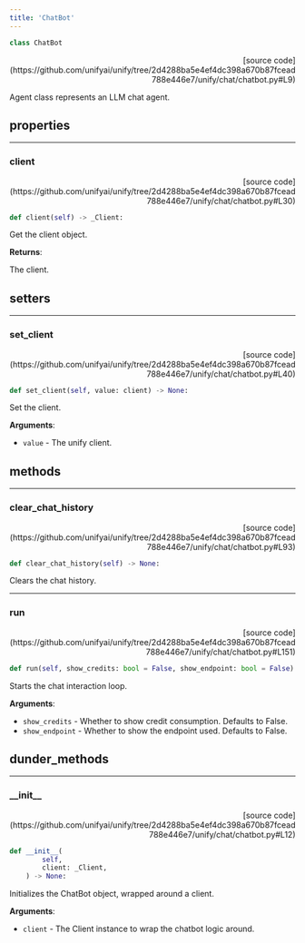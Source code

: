 ```yaml
---
title: 'ChatBot'
---
```


```python
class ChatBot
```

<p align="right">[source code](https://github.com/unifyai/unify/tree/2d4288ba5e4ef4dc398a670b87fcead788e446e7/unify/chat/chatbot.py#L9)</p>

Agent class represents an LLM chat agent.

## properties

---

### client

<p align="right">[source code](https://github.com/unifyai/unify/tree/2d4288ba5e4ef4dc398a670b87fcead788e446e7/unify/chat/chatbot.py#L30)</p>

```python
def client(self) -> _Client:
```

Get the client object.  

**Returns**:

The client.

## setters

---

### set\_client

<p align="right">[source code](https://github.com/unifyai/unify/tree/2d4288ba5e4ef4dc398a670b87fcead788e446e7/unify/chat/chatbot.py#L40)</p>

```python
def set_client(self, value: client) -> None:
```

Set the client.  

**Arguments**:

- `value` - The unify client.

## methods

---

### clear\_chat\_history

<p align="right">[source code](https://github.com/unifyai/unify/tree/2d4288ba5e4ef4dc398a670b87fcead788e446e7/unify/chat/chatbot.py#L93)</p>

```python
def clear_chat_history(self) -> None:
```

Clears the chat history.

---

### run

<p align="right">[source code](https://github.com/unifyai/unify/tree/2d4288ba5e4ef4dc398a670b87fcead788e446e7/unify/chat/chatbot.py#L151)</p>

```python
def run(self, show_credits: bool = False, show_endpoint: bool = False) -> None:
```

Starts the chat interaction loop.

**Arguments**:

- `show_credits` - Whether to show credit consumption. Defaults to False.
- `show_endpoint` - Whether to show the endpoint used. Defaults to False.

## dunder_methods

---

### \_\_init\_\_

<p align="right">[source code](https://github.com/unifyai/unify/tree/2d4288ba5e4ef4dc398a670b87fcead788e446e7/unify/chat/chatbot.py#L12)</p>

```python
def __init__(
        self,
        client: _Client,
    ) -> None:
```

Initializes the ChatBot object, wrapped around a client.

**Arguments**:

- `client` - The Client instance to wrap the chatbot logic around.